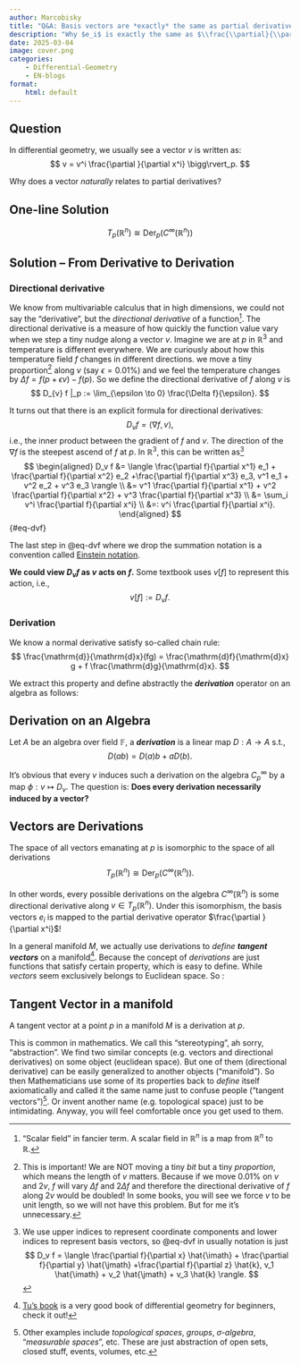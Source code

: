 ```yaml
---
author: Marcobisky
title: "Q&A: Basis vectors are *exactly* the same as partial derivative operator? 为什么向量等价于微分算子?"
description: "Why $e_i$ is exactly the same as $\\frac{\\partial}{\\partial x^i}$? How to define tangent space at some point of a **manifold**?"
date: 2025-03-04
image: cover.png
categories:
    - Differential-Geometry
    - EN-blogs
format: 
    html: default
---
```


## Question

In differential geometry, we usually see a vector $v$ is written as:
$$
v = v^i \frac{\partial }{\partial x^i} \bigg\rvert_p.
$$

Why does a vector *naturally* relates to partial derivatives?

<!-- ----------------------------------------- -->
::: {.callout-warning icon=false collapse=true}
## One-line Solution
$$
T_p (\mathbb{R}^n) \cong \text{Der}_p (C^\infty(\mathbb{R}^n))
$$
:::
<!-- ----------------------------------------- -->


## Solution -- From Derivative to Derivation

### Directional derivative

We know from multivariable calculus that in high dimensions, we could not say the "derivative", but the *directional derivative* of a function[^function]. The directional derivative is a measure of how quickly the function value vary when we step a tiny nudge along a vector $v$. Imagine we are at $p$ in $\mathbb{R}^3$ and temperature is different everywhere. We are curiously about how this temperature field $f$ changes in different directions. we move a tiny proportion[^proportion] along $v$ (say $\epsilon = 0.01 \%$) and we feel the temperature changes by $\Delta f = f(p+\epsilon v)-f(p)$. So we define the directional derivative of $f$ along $v$ is
$$
D_{v} f |_p := \lim_{\epsilon \to 0} \frac{\Delta f}{\epsilon}.
$$


[^function]: "Scalar field" in fancier term. A scalar field in $\mathbb{R}^n$ is a map from $\mathbb{R}^n$ to $\mathbb{R}$.

[^proportion]: This is important! We are NOT moving a tiny *bit* but a tiny *proportion*, which means the length of $v$ matters. Because if we move $0.01 \%$ on $v$ and $2 v$, $f$ will vary $\Delta f$ and $2\Delta f$ and therefore the directional derivative of $f$ along $2v$ would be doubled! In some books, you will see we force $v$ to be unit length, so we will not have this problem. But for me it's unnecessary.

It turns out that there is an explicit formula for directional derivatives:
$$
D_{v} f = \langle\nabla f, v\rangle,
$$
i.e., the inner product between the gradient of $f$ and $v$. The direction of the $\nabla f$ is the steepest ascend of $f$ at $p$. In $\mathbb{R}^3$, this can be written as[^indices]
$$
\begin{aligned}
    D_v f &= \langle \frac{\partial f}{\partial x^1} e_1 + \frac{\partial f}{\partial x^2} e_2 +\frac{\partial f}{\partial x^3} e_3, v^1 e_1 + v^2 e_2 + v^3 e_3 \rangle \\
    &= v^1 \frac{\partial f}{\partial x^1} + v^2 \frac{\partial f}{\partial x^2} + v^3 \frac{\partial f}{\partial x^3} \\
    &= \sum_i v^i \frac{\partial f}{\partial x^i} \\
    &=: v^i \frac{\partial f}{\partial x^i}.
\end{aligned}
$${#eq-dvf}


[^indices]: We use upper indices to represent coordinate components and lower indices to represent basis vectors, so @eq-dvf in usually notation is just
$$
D_v f = \langle \frac{\partial f}{\partial x} \hat{\imath} + \frac{\partial f}{\partial y} \hat{\jmath} +\frac{\partial f}{\partial z} \hat{k}, v_1 \hat{\imath} + v_2 \hat{\jmath} + v_3 \hat{k} \rangle.
$$

The last step in @eq-dvf where we drop the summation notation is a convention called [Einstein notation](https://en.wikipedia.org/wiki/Einstein_notation). 

**We could view $D_v f$ as $v$ acts on $f$.** Some textbook uses $v[f]$ to represent this action, i.e.,
$$
v[f] := D_v f.
$$

### Derivation

We know a normal derivative satisfy so-called chain rule:
$$
\frac{\mathrm{d}}{\mathrm{d}x}(fg) = \frac{\mathrm{d}f}{\mathrm{d}x} g + f \frac{\mathrm{d}g}{\mathrm{d}x}.
$$

We extract this property and define abstractly the ***derivation*** operator on an algebra as follows:

<!-- ----------------------------------------- -->
::: {.callout-tip icon=false}
## Derivation on an Algebra
::: {#def-derivation .callout-def}
Let $A$ be an algebra over field $\mathbb{F}$, a ***derivation*** is a linear map $D: A \to A$ s.t.,
$$
D(ab) = D(a)b + aD(b).
$$
:::
:::
<!-- ----------------------------------------- -->

It's obvious that every $v$ induces such a derivation on the algebra $C^\infty_p$ by a map $\phi: v \mapsto D_v$. The question is: **Does every derivation necessarily induced by a vector?**

<!-- ----------------------------------------- -->
::: {.callout-tip icon=false}
## Vectors are Derivations
::: {#thm-iso .callout-thm}
The space of all vectors emanating at $p$ is isomorphic to the space of all derivations
$$
T_p (\mathbb{R}^n) \cong \text{Der}_p (C^\infty(\mathbb{R}^n)).
$$
:::
:::
<!-- ----------------------------------------- -->

In other words, every possible derivations on the algebra $C^\infty(\mathbb{R}^n)$ is some directional derivative along $v \in T_p (\mathbb{R}^n)$. Under this isomorphism, the basis vectors $e_i$ is mapped to the partial derivative operator $\frac{\partial }{\partial x^i}$!

In a general manifold $M$, we actually use derivations to *define* ***tangent vectors*** on a manifold[^tubook]. Because the concept of *derivations* are just functions that satisfy certain property, which is easy to define. While *vectors* seem exclusively belongs to Euclidean space. So :

<!-- ----------------------------------------- -->
::: {.callout-tip icon=false}
## Tangent Vector in a manifold
::: {#def-tangent .callout-def}
A tangent vector at a point $p$ in a manifold $M$ is a derivation at $p$.
:::
:::
<!-- ----------------------------------------- -->

[^tubook]: [Tu's book](https://www.amazon.sg/Introduction-Manifolds-Loring-W-Tu/dp/1441973990) is a very good book of differential geometry for beginners, check it out!

This is common in mathematics. We call this "stereotyping", ah sorry, "abstraction". We find two similar concepts (e.g. vectors and directional derivatives) on some object (euclidean space). But one of them (directional derivative) can be easily generalized to another objects ("manifold"). So then Mathematicians use some of its properties back to *define* itself axiomatically and called it the same name just to confuse people ("tangent vectors")[^confuse]. Or invent another name (e.g. topological space) just to be intimidating. Anyway, you will feel comfortable once you get used to them.

[^confuse]: Other examples include *topological spaces*, *groups*, *$\sigma$-algebra*, "*measurable spaces*", etc. These are just abstraction of open sets, closed stuff, events, volumes, etc.